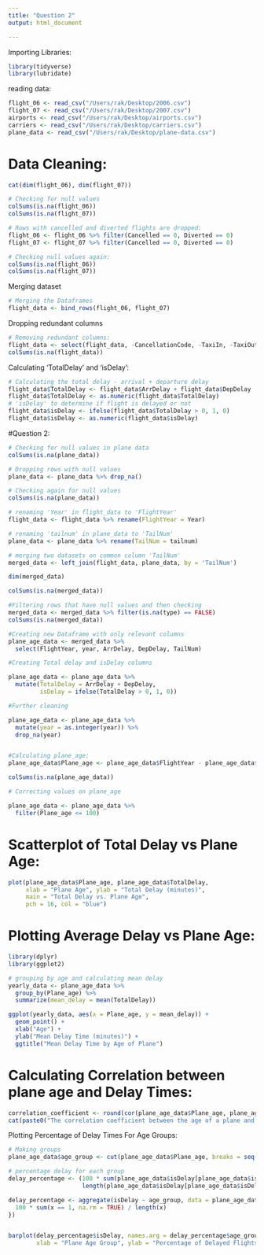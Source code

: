 ```yaml
---
title: "Question 2"
output: html_document

---
```


Importing Libraries:

```r
library(tidyverse)
library(lubridate)
```


reading data:

```r

flight_06 <- read_csv("/Users/rak/Desktop/2006.csv")
flight_07 <- read_csv("/Users/rak/Desktop/2007.csv")
airports <- read_csv("/Users/rak/Desktop/airports.csv")
carriers <- read_csv("/Users/rak/Desktop/carriers.csv")
plane_data <- read_csv("/Users/rak/Desktop/plane-data.csv")
```

# Data Cleaning:
```r
cat(dim(flight_06), dim(flight_07))
```

```r
# Checking for null values
colSums(is.na(flight_06))
colSums(is.na(flight_07))
```

```r
# Rows with cancelled and diverted flights are dropped:
flight_06 <- flight_06 %>% filter(Cancelled == 0, Diverted == 0)
flight_07 <- flight_07 %>% filter(Cancelled == 0, Diverted == 0)
```

```r
# Checking null values again:
colSums(is.na(flight_06))
colSums(is.na(flight_07))
```

Merging dataset
```r
# Merging the Dataframes
flight_data <- bind_rows(flight_06, flight_07)
```

Dropping redundant columns
```r
# Removing redundant columns:
flight_data <- select(flight_data, -CancellationCode, -TaxiIn, -TaxiOut)
colSums(is.na(flight_data))
```

Calculating 'TotalDelay' and 'isDelay':
```r
# Calculating the total delay - arrival + departure delay
flight_data$TotalDelay <- flight_data$ArrDelay + flight_data$DepDelay
flight_data$TotalDelay <- as.numeric(flight_data$TotalDelay)
# 'isDelay' to determine if flight is delayed or not
flight_data$isDelay <- ifelse(flight_data$TotalDelay > 0, 1, 0)
flight_data$isDelay <- as.numeric(flight_data$isDelay)
```

#Question 2:

```r
# Checking for null values in plane data
colSums(is.na(plane_data))
```


```r

# Dropping rows with null values
plane_data <- plane_data %>% drop_na()
```

```r
# Checking again for null values
colSums(is.na(plane_data))
```

```r
# renaming 'Year' in flight_data to 'FlightYear'
flight_data <- flight_data %>% rename(FlightYear = Year)

# renaming 'tailnum' in plane_data to 'TailNum' 
plane_data <- plane_data %>% rename(TailNum = tailnum)

# merging two datasets on common column 'TailNum'
merged_data <- left_join(flight_data, plane_data, by = 'TailNum')
```

```r
dim(merged_data)
```

```r
colSums(is.na(merged_data))
```

```r
#Filtering rows that have null values and then checking
merged_data <- merged_data %>% filter(is.na(type) == FALSE)
colSums(is.na(merged_data))
```

```r
#Creating new Dataframe with only relevant columns
plane_age_data <- merged_data %>% 
  select(FlightYear, year, ArrDelay, DepDelay, TailNum)
```

```r
#Creating Total delay and isDelay columns

plane_age_data <- plane_age_data %>% 
  mutate(TotalDelay = ArrDelay + DepDelay,
         isDelay = ifelse(TotalDelay > 0, 1, 0))
```

```r
#Further cleaning

plane_age_data <- plane_age_data %>% 
  mutate(year = as.integer(year)) %>% 
  drop_na(year)
```
```r

```


```r
#Calculating plane_age:
plane_age_data$Plane_age <- plane_age_data$FlightYear - plane_age_data$year
```

```r
colSums(is.na(plane_age_data))
```
```r
# Correcting values on plane_age

plane_age_data <- plane_age_data %>%
  filter(Plane_age <= 100)
```

# Scatterplot of Total Delay vs Plane Age:
```r
plot(plane_age_data$Plane_age, plane_age_data$TotalDelay, 
     xlab = "Plane Age", ylab = "Total Delay (minutes)", 
     main = "Total Delay vs. Plane Age", 
     pch = 16, col = "blue")
```


# Plotting Average Delay vs Plane Age:
```r
library(dplyr)
library(ggplot2)

# grouping by age and calculating mean delay
yearly_data <- plane_age_data %>% 
  group_by(Plane_age) %>% 
  summarize(mean_delay = mean(TotalDelay))

ggplot(yearly_data, aes(x = Plane_age, y = mean_delay)) + 
  geom_point() +
  xlab("Age") +
  ylab("Mean Delay Time (minutes)") +
  ggtitle("Mean Delay Time by Age of Plane")
```

# Calculating Correlation between plane age and Delay Times:
```r
correlation_coefficient <- round(cor(plane_age_data$Plane_age, plane_age_data$TotalDelay), 4)
cat(paste0("The correlation coefficient between the age of a plane and Total Delay is: ", correlation_coefficient))

```

Plotting Percentage of Delay Times For Age Groups:
```r
# Making groups
plane_age_data$age_group <- cut(plane_age_data$Plane_age, breaks = seq(0, 60, 5), include.lowest = TRUE)

# percentage delay for each group
delay_percentage <- (100 * sum(plane_age_data$isDelay[plane_age_data$isDelay == 1] , na.rm = TRUE) / 
                     length(plane_age_data$isDelay[plane_age_data$isDelay == 1]))

delay_percentage <- aggregate(isDelay ~ age_group, data = plane_age_data, FUN = function(x) {
  100 * sum(x == 1, na.rm = TRUE) / length(x)
})


barplot(delay_percentage$isDelay, names.arg = delay_percentage$age_group, 
        xlab = "Plane Age Group", ylab = "Percentage of Delayed Flights")

```

